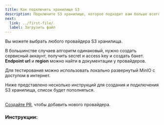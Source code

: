 ```yaml
---
title: Как подключить хранилище S3
description: Подключите S3 хранилище, которое подходит вам больше всего.
next:
  link: ../first-file/
  label: Загрузить файл
---
```









Вы можете выбрать любого провайдера S3 хранилища.

В большинстве случаев алгоритм одинаковый, нужно создать сервисный аккаунт, получить secret и access key и создать бакет.
**Endpoint url** и **region** можно найти в документации у провайдеров.

<Aside type="tip">
  Для тестирования можно использовать локально развернутый MinIO с доступом в интернет.
</Aside>

Ниже представлено несколько инструкций для создания и подключения S3 хранилища, список будет пополняться.

<br/>
<a href="https://github.com/defaultuploader/documentation/tree/master/src/content/docs/start/s3-list" target="_blank">Создайте PR</a>, чтобы добавить нового провайдера.

### Инструкции:

<CardGrid>
  <ImageCardLink href="../s3-list/minio" sources={[MinIO, MinIO]} alt="MinIO logo" />
  <ImageCardLink href="../s3-list/vk" sources={[VKBlack, VKWhite]} alt="VK Cloud logo" />
  <ImageCardLink href="../s3-list/backblaze" sources={[BackblazeBlack, BackblazeWhite]} alt="Backblaze logo" />
  <ImageCardLink href="../s3-list/selectel" sources={[SelectelBlack, SelectelWhite]} alt="Selectel logo" />
</CardGrid>
